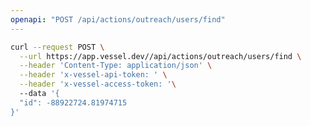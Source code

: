 ```yaml
---
openapi: "POST /api/actions/outreach/users/find"
---
```


<RequestExample>

```bash Request
curl --request POST \
  --url https://app.vessel.dev//api/actions/outreach/users/find \
  --header 'Content-Type: application/json' \
  --header 'x-vessel-api-token: ' \
  --header 'x-vessel-access-token: '\ 
  --data '{
  "id": -88922724.81974715
}'
```

</RequestExample>


      